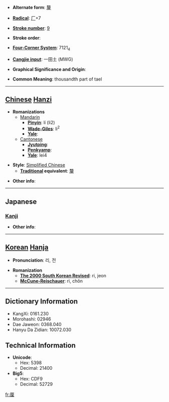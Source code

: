 * '''Alternate form''': [[釐]]

* '''[[Wiktionary:Chinese radical index| Radical]]''': [[Wiktionary:Chinese radical index 厂|厂]]+7

* '''[[Wiktionary:Chinese total strokes index|Stroke number]]''': [[Wiktionary:Chinese total strokes index 9|9]]

* '''Stroke order''': 

* '''[[Wiktionary:Chinese four corner index|Four-Corner System]]''': 7121<sub>4</sub>

* '''[[Wiktionary:Chinese Cangjie index|Cangjie input]]''': 一田土 (MWG)

* '''Graphical Significance and Origin''': 

* '''Common Meaning''': thousandth part of tael

----

== [[Chinese]] [[Hanzi]] ==

* '''Romanizations'''
** [[Mandarin]]
*** '''[[Pinyin]]''': lí (li2)
*** '''[[Wade-Giles]]''': li<sup>2</sup>
*** '''[[Yale]]''': 
**[[Cantonese]]
***'''[[Jyutping]]''':
***'''[[Penkyamp]]''': 
***'''[[Yale]]''': lei4

* '''Style''': [[Simplified Chinese]] 
** '''[[Traditional Chinese|Traditional]] equivalent''': [[釐]]

* '''Other info''': 

----

==Japanese==
===[[Kanji]]===
{{kanji|on readings=[[りん]] (rin), [[てん]] (ten)
|kun readings=[[みせ]] (mise)
}}

* '''Other info''':  

----

== [[Korean]] [[Hanja]] ==

* '''Pronunciation''': 리, 전

* '''Romanization'''
** '''[[The 2000 South Korean Revised Romanization|The 2000 South Korean Revised]]''': ri, jeon
** '''[[McCune-Reischauer]]''': ri, chŏn

----

== Dictionary Information ==

* KangXi: 0161.230
* Morohashi: 02946
* Dae Jaweon: 0368.040
* Hanyu Da Zidian: 10072.030

== Technical Information ==

* '''Unicode''':
** Hex: 5398
** Decimal: 21400
* '''Big5''':
** Hex: CDF9
** Decimal: 52729

[[fr:厘]]